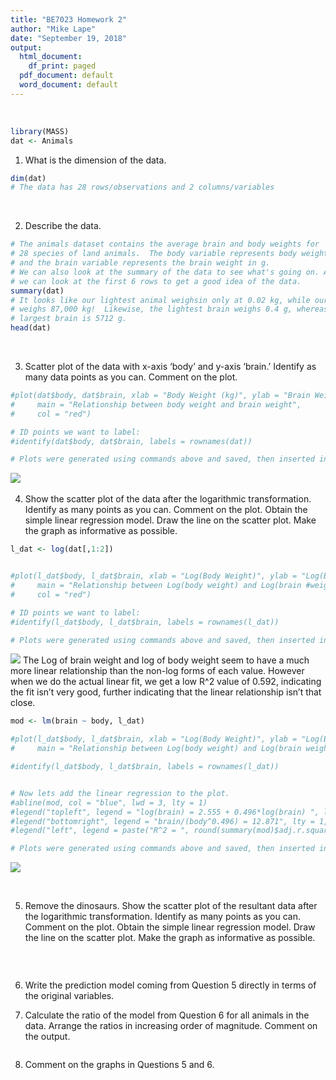 ```yaml
---
title: "BE7023 Homework 2"
author: "Mike Lape"
date: "September 19, 2018"
output:
  html_document:
    df_print: paged
  pdf_document: default
  word_document: default
---
```

&nbsp;

```r
library(MASS)
dat <- Animals
```

1.	What is the dimension of the data.
```r
dim(dat)
# The data has 28 rows/observations and 2 columns/variables
```

&nbsp;

2.   Describe the data.
```r
# The animals dataset contains the average brain and body weights for 
# 28 species of land animals.  The body variable represents body weight in kg,
# and the brain variable represents the brain weight in g.
# We can also look at the summary of the data to see what's going on. And also
# we can look at the first 6 rows to get a good idea of the data.
summary(dat)
# It looks like our lightest animal weighsin only at 0.02 kg, while our biggest
# weighs 87,000 kg!  Likewise, the lightest brain weighs 0.4 g, whereas the 
# largest brain is 5712 g.
head(dat)
```

&nbsp;

3.  Scatter plot of the data with x-axis 'body' and y-axis 'brain.' Identify as many data points as you can. Comment on the plot. 
```r
#plot(dat$body, dat$brain, xlab = "Body Weight (kg)", ylab = "Brain Weight (g)", 
#     main = "Relationship between body weight and brain weight",
#     col = "red")

# ID points we want to label:
#identify(dat$body, dat$brain, labels = rownames(dat))

# Plots were generated using commands above and saved, then inserted into this document.

```
![](q3.png)
&nbsp;

4.  Show the scatter plot of the data after the logarithmic transformation. 
    Identify as many points as you can.
    Comment on the plot. 
    Obtain the simple linear regression model.
    Draw the line on the scatter plot.
    Make the graph as informative as possible.
```r
l_dat <- log(dat[,1:2])


#plot(l_dat$body, l_dat$brain, xlab = "Log(Body Weight)", ylab = "Log(Brain Weight)",      
#     main = "Relationship between Log(body weight) and Log(brain #weight)",
#     col = "red")

# ID points we want to label:
#identify(l_dat$body, l_dat$brain, labels = rownames(l_dat))

# Plots were generated using commands above and saved, then inserted into this document.

```
![](q4.png)
The Log of brain weight and log of body weight seem to have a much more linear
relationship than the non-log forms of each value.  However when we do the 
actual linear fit, we get a low R^2 value of 0.592, indicating the fit isn't 
very good, further indicating that the linear relationship isn't that close.
```r
mod <- lm(brain ~ body, l_dat)

#plot(l_dat$body, l_dat$brain, xlab = "Log(Body Weight)", ylab = "Log(Brain Weight)",      
#     main = "Relationship between Log(body weight) and Log(brain weight)",col = "red")

#identify(l_dat$body, l_dat$brain, labels = rownames(l_dat))


# Now lets add the linear regression to the plot.
#abline(mod, col = "blue", lwd = 3, lty = 1)
#legend("topleft", legend = "log(brain) = 2.555 + 0.496*log(brain) ", lty = 1, col = "blue")
#legend("bottomright", legend = "brain/(body^0.496) = 12.871", lty = 1, col = "blue")
#legend("left", legend = paste("R^2 = ", round(summary(mod)$adj.r.squared,3)), lty = 1, col = "blue")

# Plots were generated using commands above and saved, then inserted into this document.
```
![](q4_2.png)

&nbsp;

5.  Remove the dinosaurs.
    Show the scatter plot of the resultant data after the logarithmic transformation. 
    Identify as many points as you can.
    Comment on the plot. 
    Obtain the simple linear regression model.
    Draw the line on the scatter plot.
    Make the graph as informative as possible.
```r

```

&nbsp;

6.  Write the prediction model coming from Question 5 directly in terms of the original variables.


7. Calculate the ratio of the model from Question 6 for all animals in the data. 
   Arrange the ratios in increasing order of magnitude. 
   Comment on the output. 

```r

```

8. Comment on the graphs in Questions 5 and 6. 

&nbsp;
